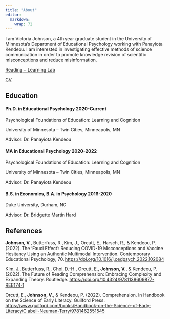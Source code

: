 ```yaml
---
title: "About"
editor: 
  markdown: 
    wrap: 72
---
```


I am Victoria Johnson, a 4th year graduate student in the University of
Minnesota's Department of Educational Psychology working with Panayiota
Kendeou. I am interested in investigating effective methods of science
communication in order to promote knowledge revision of scientific
misconceptions and reduce misinformation.

[Reading + Learning
Lab](https://edpsych.umn.edu/research/labs/reading-learning)

[CV](https://docs.google.com/document/d/13JxfeprUVO8NKdY8DWFH4XYimNWr--6crh9HnkXnE9M/edit?usp=sharing)

## Education

#### **Ph.D. in Educational Psychology                       2020-Current** 

Psychological Foundations of Education: Learning and Cognition

University of Minnesota -- Twin Cities, Minneapolis, MN

Advisor: Dr. Panayiota Kendeou

#### **MA in Educational Psychology                          2020-2022** 

Psychological Foundations of Education: Learning and Cognition

University of Minnesota -- Twin Cities, Minneapolis, MN

Advisor: Dr. Panayiota Kendeou

#### **B.S. in Economics, B.A. in Psychology               2016-2020** 

Duke University, Durham, NC

Advisor: Dr. Bridgette Martin Hard

## References

**Johnson, V.**, Butterfuss, R., Kim, J., Orcutt, E., Harsch, R., &
Kendeou, P. (2022). The 'Fauci Effect': Reducing COVID-19 Misconceptions
and Vaccine Hesitancy Using an Authentic Multimodal Intervention.
Contemporary Educational Psychology, 70.
<https://doi.org/10.1016/j.cedpsych.2022.102084>

Kim, J., Butterfuss, R., Choi, D.-H., Orcutt, E., **Johnson, V.**, &
Kendeou, P. (2022). The Future of Reading Comprehension: Embracing
Complexity and Expanding Theory. Routledge.
<https://doi.org/10.4324/9781138609877-REE174-1>

Orcutt, E., **Johnson, V.**, & Kendeou, P. (2022). Comprehension. In
Handbook on the Science of Early Literacy. Guilford Press.
[https://www.guilford.com/books/Handbook-on-the-Science-of-Early-Literacy/C
abell-Neuman-Terry/9781462551545](https://www.guilford.com/books/Handbook-on-the-Science-of-Early-Literacy/C abell-Neuman-Terry/9781462551545)
